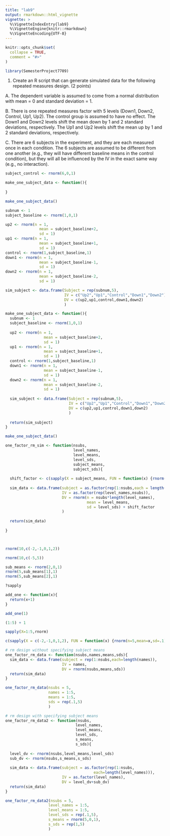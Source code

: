 ```yaml
---
title: "lab9"
output: rmarkdown::html_vignette
vignette: >
  %\VignetteIndexEntry{lab9}
  %\VignetteEngine{knitr::rmarkdown}
  %\VignetteEncoding{UTF-8}
---
```


```r
knitr::opts_chunk$set(
  collapse = TRUE,
  comment = "#>"
)
```

```r
library(SemesterProject7709)
```

1. Create an R script that can generate simulated data for the following repeated measures design. (2 points)

  A. The dependent variable is assumed to come from a normal distribution with mean = 0 and standard deviation = 1.

  B. There is one repeated measures factor with 5 levels (Down1, Down2, Control, Up1, Up2). The control group is assumed to have no effect. The Down1 and Down2 levels shift the mean down by 1 and 2 standard deviations, respectively. The Up1 and Up2 levels shift the mean up by 1 and 2 standard deviations, respectively.

  C. There are 6 subjects in the experiment, and they are each measured once in each condition. The 6 subjects are assumed to be different from one another (e.g., they will  have different baseline means in the control condition), but they will all be influenced by the IV in the exact same way (e.g., no interaction).

```r

subject_control <- rnorm(6,0,1)

make_one_subject_data <- function(){
  
}

make_one_subject_data()

subnum <- 1
subject_baseline <- rnorm(1,0,1)

up2 <- rnorm(n = 1,
               mean = subject_baseline+2,
               sd = 1)
up1 <- rnorm(n = 1,
               mean = subject_baseline+1,
               sd = 1)
control <- rnorm(1,subject_baseline,1)
down1 <- rnorm(n = 1,
               mean = subject_baseline-1,
               sd = 1)
down2 <- rnorm(n = 1,
               mean = subject_baseline-2,
               sd = 1)

sim_subject <- data.frame(Subject = rep(subnum,5),
                          IV = c("Up2","Up1","Control","Down1","Down2"),
                          DV = c(up2,up1,control,down1,down2)
                          )


```

```r

make_one_subject_data <- function(){
  subnum <- 1
  subject_baseline <- rnorm(1,0,1)
  
  up2 <- rnorm(n = 1,
                 mean = subject_baseline+2,
                 sd = 1)
  up1 <- rnorm(n = 1,
                 mean = subject_baseline+1,
                 sd = 1)
  control <- rnorm(1,subject_baseline,1)
  down1 <- rnorm(n = 1,
                 mean = subject_baseline-1,
                 sd = 1)
  down2 <- rnorm(n = 1,
                 mean = subject_baseline-2,
                 sd = 1)
  
  sim_subject <- data.frame(Subject = rep(subnum,5),
                            IV = c("Up2","Up1","Control","Down1","Down2"),
                            DV = c(up2,up1,control,down1,down2)
                            )
  
  return(sim_subject)
}

make_one_subject_data()

```





```r


one_factor_rm_sim <- function(nsubs,
                              level_names, 
                              level_means, 
                              level_sds, 
                              subject_means,
                              subject_sds){
  
  shift_factor <- c(sapply(X = subject_means, FUN = function(x) {rnorm(n=length(level_names),mean=x,sd=subject_sds)} ))
  
  sim_data <- data.frame(subject = as.factor(rep(1:nsubs,each = length(level_names) )),
                         IV = as.factor(rep(level_names,nsubs)),
                         DV = rnorm(n = nsubs*length(level_names),
                                    mean = level_means,
                                    sd = level_sds) + shift_factor
                         )
  
  return(sim_data)
  
}



rnorm(10,c(-2,-1,0,1,2))

rnorm(10,c(-5,5))

sub_means <- rnorm(2,0,1)
rnorm(5,sub_means[1],1)
rnorm(5,sub_means[2],1)

?sapply

add_one <- function(x){
  return(x+1)
}

add_one(1)

(1:5) + 1

sapply(X=1:5,rnorm)

c(sapply(X = c(-2,-1,0,1,2), FUN = function(x) {rnorm(n=5,mean=x,sd=.1)} ))

```





















```r

# rm design without specifying subject means
one_factor_rm_data <- function(nsubs,names,means,sds){
  sim_data <- data.frame(subject = rep(1:nsubs,each=length(names)),
                         IV = names,
                         DV = rnorm(nsubs,means,sds))
  return(sim_data)
}

one_factor_rm_data(nsubs = 5,
                   names = 1:5,
                   means = 1:5,
                   sds = rep(.1,5)
                   )

```

```r

# rm design with specifying subject means
one_factor_rm_data2 <- function(nsubs,
                               level_names,
                               level_means,
                               level_sds,
                               s_means,
                               s_sds){
  
  level_dv <- rnorm(nsubs,level_means,level_sds)
  sub_dv <- rnorm(nsubs,s_means,s_sds)
  
  sim_data <- data.frame(subject = as.factor(rep(1:nsubs,
                                       each=length(level_names))),
                         IV = as.factor(level_names),
                         DV = level_dv+sub_dv)
  return(sim_data)
}

one_factor_rm_data2(nsubs = 5,
                   level_names = 1:5,
                   level_means = 1:5,
                   level_sds = rep(.1,5),
                   s_means = rnorm(5,0,1),
                   s_sds = rep(1,5)
                   )

```



